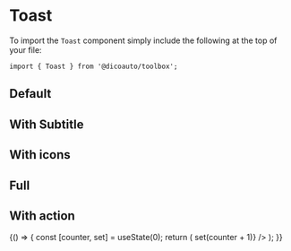 
<Meta
  title="Toolbox/Toast"
  component={Toast}
/>

# Toast

To import the `Toast` component simply include the following at the top of your file:

```
import { Toast } from '@dicoauto/toolbox';
```

## Default

<Canvas>
  <Story name="Default">
    <div className="grid grid-cols-2 gap-4">
      <Toast
        label="Text Label"
        type="success"
      />
      <Toast
        label="Text Label"
        type="warning"
      />
      <Toast
        label="Text Label"
        type="error"
      />
      <Toast
        label="Text Label"
        type="info"
      />
      <Toast
        filled
        label="Text Label"
        type="success"
      />
      <Toast
        filled
        label="Text Label"
        type="warning"
      />
      <Toast
        filled
        label="Text Label"
        type="error"
      />
      <Toast
        filled
        label="Text Label"
        type="info"
      />
    </div>
  </Story>
</Canvas>

## With Subtitle

<Canvas>
  <Story name="Subtitle">
    <div className="grid grid-cols-2 gap-4">
      <Toast
        label="Text Label"
        subtitle="Text Label"
      />
      <Toast
        filled
        label="Text Label"
        subtitle="Text Label"
      />
    </div>
  </Story>
</Canvas>

## With icons

<Canvas>
  <Story name="With icon">
    <div className="grid grid-cols-2 gap-4">
      <Toast
        icon
        label="Text Label"
        type="success"
      />
      <Toast
        icon
        label="Text Label"
        type="warning"
      />
      <Toast
        icon
        label="Text Label"
        type="error"
      />
      <Toast
        icon
        label="Text Label"
        type="info"
      />
      <Toast
        icon
        filled
        label="Text Label"
        type="success"
      />
      <Toast
        icon
        filled
        label="Text Label"
        type="warning"
      />
      <Toast
        icon
        filled
        label="Text Label"
        type="error"
      />
      <Toast
        icon
        filled
        label="Text Label"
        type="info"
      />
    </div>
  </Story>
</Canvas>

## Full

<Canvas>
  <Story name="Full">
    <div className="grid grid-cols-2 gap-4">
      <Toast
        icon
        label="Text Label"
        subtitle="Text Label"
        type="success"
      />
      <Toast
        icon
        label="Text Label"
        subtitle="Text Label"
        type="warning"
      />
      <Toast
        icon
        label="Text Label"
        subtitle="Text Label"
        type="error"
      />
      <Toast
        icon
        label="Text Label"
        subtitle="Text Label"
        type="info"
      />
      <Toast
        icon
        filled
        label="Text Label"
        subtitle="Text Label"
        type="success"
      />
      <Toast
        icon
        filled
        label="Text Label"
        subtitle="Text Label"
        type="warning"
      />
      <Toast
        icon
        filled
        label="Text Label"
        subtitle="Text Label"
        type="error"
      />
      <Toast
        icon
        filled
        label="Text Label"
        subtitle="Text Label"
        type="info"
      />
    </div>
  </Story>
</Canvas>

## With action

<Canvas>
  <Story name="With action">
    {() => {
      const [counter, set] = useState(0);
      return (
        <Toast
          icon
          label="With action"
          subtitle={!counter ? 'Press the X' : `onClose called: ${counter}`}
          onClose={() => set(counter + 1)}
        />
      );
    }}
  </Story>
</Canvas>
